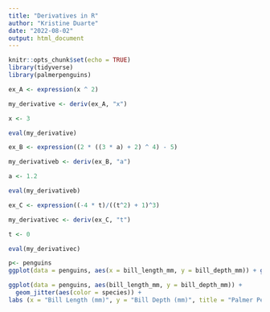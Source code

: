 ```yaml
---
title: "Derivatives in R"
author: "Kristine Duarte"
date: "2022-08-02"
output: html_document
---
```


```r
knitr::opts_chunk$set(echo = TRUE)
library(tidyverse)
library(palmerpenguins)

```
```r
ex_A <- expression(x ^ 2)

my_derivative <- deriv(ex_A, "x")

x <- 3

eval(my_derivative)

ex_B <- expression((2 * ((3 * a) + 2) ^ 4) - 5)

my_derivativeb <- deriv(ex_B, "a")

a <- 1.2

eval(my_derivativeb)

ex_C <- expression((-4 * t)/((t^2) + 1)^3)

my_derivativec <- deriv(ex_C, "t")

t <- 0

eval(my_derivativec)


```

```r
p<- penguins
ggplot(data = penguins, aes(x = bill_length_mm, y = bill_depth_mm)) + geom_point(aes(color = species))
```

```r

ggplot(data = penguins, aes(bill_length_mm, y = bill_depth_mm)) + 
  geom_jitter(aes(color = species)) + 
labs (x = "Bill Length (mm)", y = "Bill Depth (mm)", title = "Palmer Penguins Bill Length vs. Depth")
```

